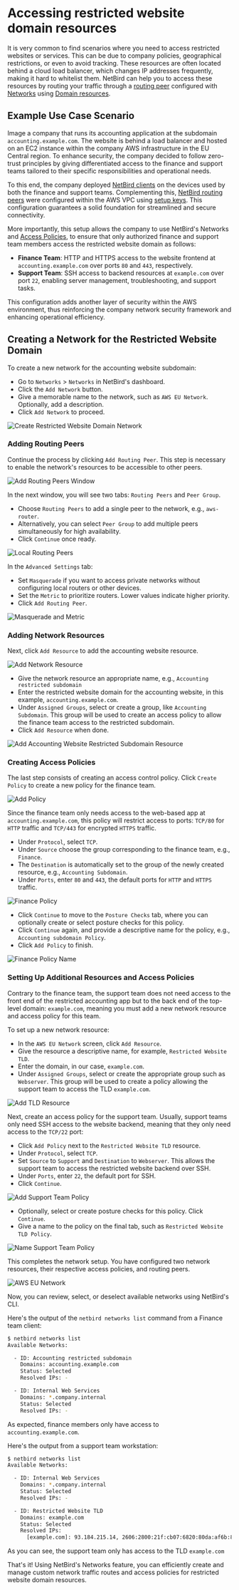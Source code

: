 # Accessing restricted website domain resources

It is very common to find scenarios where you need to access restricted websites or services. This can be due to company policies, geographical restrictions, or even to avoid tracking. These resources are often located behind a cloud load balancer, which changes IP addresses frequently, making it hard to whitelist them. NetBird can help you to access these resources by routing your traffic through a [routing peer](https://docs.netbird.io/how-to/routing-traffic-to-private-networks#routing-peer) configured with [Networks](https://docs.netbird.io/how-to/networks-concept) using [Domain resources](https://docs.netbird.io/how-to/networks-concept#resources).

## Example Use Case Scenario

Image a company that runs its accounting application at the subdomain `accounting.example.com`. The website is behind a load balancer and hosted on an EC2 instance within the company AWS infrastructure in the EU Central region. To enhance security, the company decided to follow zero-trust principles by giving differentiated access to the finance and support teams tailored to their specific responsibilities and operational needs.

To this end, the company deployed [NetBird clients](https://docs.netbird.io/how-to/getting-started) on the devices used by both the finance and support teams. Complementing this, [NetBird routing peers](https://docs.netbird.io/how-to/networks-concept#routing-peers) were configured within the AWS VPC using [setup keys](https://docs.netbird.io/how-to/setup-keys-add-servers-to-network). This configuration guarantees a solid foundation for streamlined and secure connectivity. 

More importantly, this setup allows the company to use NetBird's Networks and [Access Policies](https://docs.netbird.io/how-to/manage-network-access), to ensure that only authorized finance and support team members access the restricted website domain as follows:

- **Finance Team**: HTTP and HTTPS access to the website frontend at `accounting.example.com` over ports `80` and `443`, respectively.
- **Support Team**: SSH access to backend resources at `example.com` over port `22`, enabling server management, troubleshooting, and support tasks.

This configuration adds another layer of security within the AWS environment, thus reinforcing the company network security framework and enhancing operational efficiency.

## Creating a Network for the Restricted Website Domain

To create a new network for the accounting website subdomain:

* Go to `Networks` > `Networks` in NetBird's dashboard.
* Click the `Add Network` button.
* Give a memorable name to the network, such as `AWS EU Network`. Optionally, add a description.
* Click `Add Network` to proceed.

![Create Restricted Website Domain Network](/docs-static/img/how-to-guides/accessing-restricted-domain-resources/01-restricted-domain.png)

### Adding Routing Peers

Continue the process by clicking `Add Routing Peer`. This step is necessary to enable the network's resources to be accessible to other peers.

![Add Routing Peers Window](/docs-static/img/how-to-guides/accessing-restricted-domain-resources/02-restricted-domain.png)

In the next window, you will see two tabs: `Routing Peers` and `Peer Group`.

* Choose `Routing Peers` to add a single peer to the network, e.g., `aws-router`.
* Alternatively, you can select `Peer Group` to add multiple peers simultaneously for high availability. 
* Click `Continue` once ready.

![Local Routing Peers](/docs-static/img/how-to-guides/accessing-restricted-domain-resources/03-restricted-domain.png)

In the `Advanced Settings` tab:

* Set `Masquerade` if you want to access private networks without configuring local routers or other devices.
* Set the `Metric` to prioritize routers. Lower values indicate higher priority.   
* Click `Add Routing Peer`.

![Masquerade and Metric](/docs-static/img/how-to-guides/accessing-restricted-domain-resources/04-restricted-domain.png)

### Adding Network Resources

Next, click `Add Resource` to add the accounting website resource.

![Add Network Resource](/docs-static/img/how-to-guides/accessing-restricted-domain-resources/05-restricted-domain.png)

* Give the network resource an appropriate name, e.g., `Accounting restricted subdomain`
* Enter the restricted website domain for the accounting website, in this example, `accounting.example.com`.
* Under `Assigned Groups`, select or create a group, like `Accounting Subdomain`. This group will be used to create an access policy to allow the finance team access to the restricted subdomain.
* Click `Add Resource` when done.

![Add Accounting Website Restricted Subdomain Resource](/docs-static/img/how-to-guides/accessing-restricted-domain-resources/06-restricted-domain.png)

### Creating Access Policies

The last step consists of creating an access control policy. Click `Create Policy` to create a new policy for the finance team.

![Add Policy](/docs-static/img/how-to-guides/accessing-restricted-domain-resources/07-restricted-domain.png)

Since the finance team only needs access to the web-based app at `accounting.example.com`, this policy will restrict access to ports: `TCP/80` for `HTTP` traffic and `TCP/443` for encrypted `HTTPS` traffic.

* Under `Protocol`, select `TCP`.
* Under `Source` choose the group corresponding to the finance team, e.g., `Finance`.
* The `Destination` is automatically set to the group of the newly created resource, e.g., `Accounting Subdomain`.
* Under `Ports`, enter `80` and `443`, the default ports for `HTTP` and `HTTPS` traffic.

![Finance Policy](/docs-static/img/how-to-guides/accessing-restricted-domain-resources/08-restricted-domain.png)

* Click `Continue` to move to the `Posture Checks` tab, where you can optionally create or select posture checks for this policy.
* Click `Continue` again, and provide a descriptive name for the policy, e.g., `Accounting subdomain Policy`.
* Click `Add Policy` to finish.

![Finance Policy Name](/docs-static/img/how-to-guides/accessing-restricted-domain-resources/09-restricted-domain.png)

### Setting Up Additional Resources and Access Policies

Contrary to the finance team, the support team does not need access to the front end of the restricted accounting app but to the back end of the top-level domain: `example.com`, meaning you must add a new network resource and access policy for this team.

To set up a new network resource:

* In the `AWS EU Network` screen, click `Add Resource`.
* Give the resource a descriptive name, for example, `Restricted Website TLD`.
* Enter the domain, in our case, `example.com`.
* Under `Assigned Groups`, select or create the appropriate group such as `Webserver`. This group will be used to create a policy allowing the support team to access the TLD `example.com`.

![Add TLD Resource](/docs-static/img/how-to-guides/accessing-restricted-domain-resources/10-restricted-domain.png)

Next, create an access policy for the support team. Usually, support teams only need SSH access to the website backend, meaning that they only need access to the `TCP/22` port:

* Click `Add Policy` next to the `Restricted Website TLD` resource.
* Under `Protocol`, select `TCP`.
* Set `Source` to `Support` and `Destination` to `Webserver`. This allows the support team to access the restricted website backend over SSH.
* Under `Ports`, enter `22`, the default port for SSH.
* Click `Continue`.
 
![Add Support Team Policy](/docs-static/img/how-to-guides/accessing-restricted-domain-resources/11-restricted-domain.png)

* Optionally, select or create posture checks for this policy. Click `Continue`.
* Give a name to the policy on the final tab, such as `Restricted Website TLD Policy`. 

![Name Support Team Policy](/docs-static/img/how-to-guides/accessing-restricted-domain-resources/12-restricted-domain.png)

This completes the network setup. You have configured two network resources, their respective access policies, and routing peers.

![AWS EU Network](/docs-static/img/how-to-guides/accessing-restricted-domain-resources/13-restricted-domain.png)

Now, you can review, select, or deselect available networks using NetBird's CLI.

Here's the output of the `netbird networks list` command from a Finance team client:

```bash
$ netbird networks list
Available Networks:

  - ID: Accounting restricted subdomain
    Domains: accounting.example.com
    Status: Selected
    Resolved IPs: -

  - ID: Internal Web Services
    Domains: *.company.internal
    Status: Selected
    Resolved IPs: -
```

As expected, finance members only have access to `accounting.example.com`.

Here's the output from a support team workstation:

```bash
$ netbird networks list
Available Networks:

  - ID: Internal Web Services
    Domains: *.company.internal
    Status: Selected
    Resolved IPs: -

  - ID: Restricted Website TLD
    Domains: example.com
    Status: Selected
    Resolved IPs:
      [example.com]: 93.184.215.14, 2606:2800:21f:cb07:6820:80da:af6b:8b2c
```

As you can see, the support team only has access to the TLD `example.com`

That's it! Using NetBird's Networks feature, you can efficiently create and manage custom network traffic routes and access policies for restricted website domain resources.